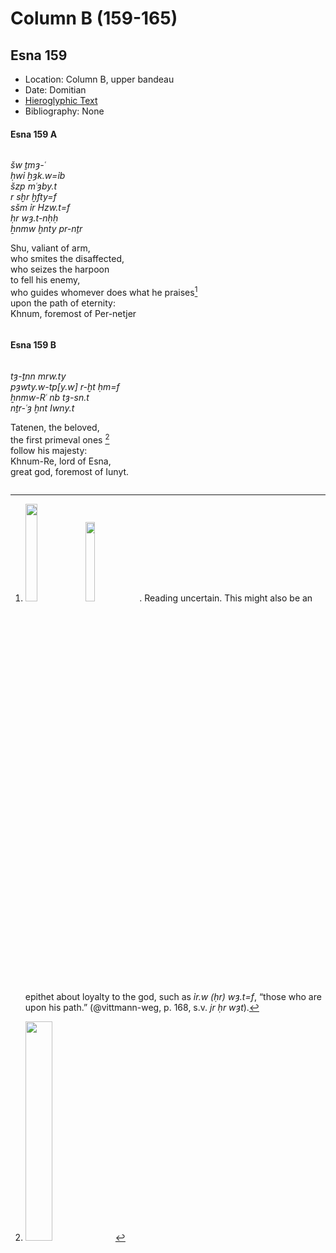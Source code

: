 # Column B (159-165) {-}  
  
## Esna 159 {-}  
  
<style>  
  
  .col2 {  
    columns: 2 320px;         /* number of columns and width in pixels*/  
    -webkit-columns: 2 320px; /* chrome, safari */  
    -moz-columns: 2 320px;    /* firefox */  
    -webkit-column-break-inside: avoid;  
    -page-break-inside: avoid;  
    -break-inside: avoid;  
  }  
  
</style>  
  
- Location: Column B, upper bandeau  
- Date: Domitian  
- [Hieroglyphic Text](https://www.ifao.egnet.net/uploads/publications/enligne/Temples-Esna002.pdf#page=347){target="_blank"}  
- Bibliography: None  
  
#### Esna 159 A {-}  
  
<div class="col2">  
  
*šw ṯmȝ-ʿ   *  
*ḥwỉ ẖȝk.w=ỉb  *  
*šzp mʿȝby.t   *  
  *r sḫr ḫfty=f  *  
*sšm ỉr Hzw.t=f  *  
  *ḥr wȝ.t-nḥḥ  *  
*ẖnmw ḫnty pr-nṯr  *  
   
Shu, valiant of arm,  
who smites the disaffected,  
who seizes the harpoon  
  to fell his enemy,  
who guides whomever does what he praises[^fn-159-1]  
  upon the path of eternity:  
Khnum, foremost of Per-netjer  
  
</div>  
  
[^fn-159-1]: ![](images/159_1.png){width=20%}![](images/159_2.png){width=18%}. Reading uncertain. This might also be an epithet about loyalty to the god, such as *ỉr.w (ḥr) wȝ.t=f*, "those who are upon his path." (@vittmann-weg, p. 168, s.v. *jr ḥr wȝt*).  
  
#### Esna 159 B {-}  
  
<div class="col2">  
  
*tȝ-ṯnn mrw.ty  *  
*pȝwty.w-tp[y.w] r-ḫt ḥm=f  *  
*ẖnmw-Rʿ nb tȝ-sn.t  *  
*nṯr-ʿȝ ḫnt Iwny.t  *  
   
Tatenen, the beloved,  
the first primeval ones [^fn-159-2]  
  follow his majesty:  
Khnum-Re, lord of Esna,  
great god, foremost of Iunyt.  
  
</div>  
  
[^fn-159-2]: ![](images/159_3.png){width=30%}